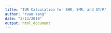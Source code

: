 ```yaml
---
title: "IUR Calculation for SHR, SMR, and STrR"
author: "Yuan Yang"
date: "3/13/2019"
output: html_document
---
```


